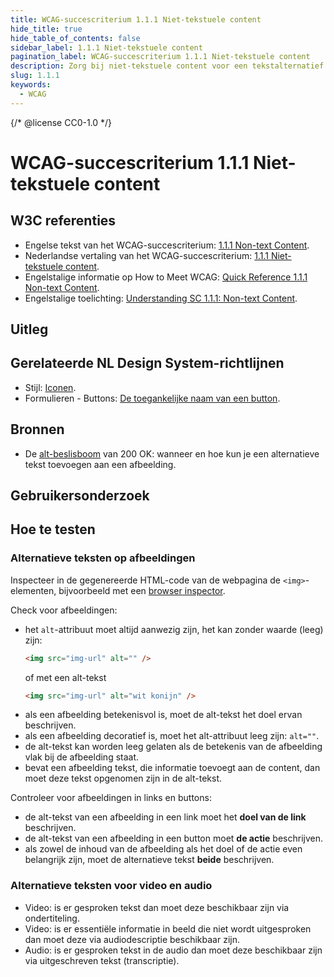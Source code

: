 ```yaml
---
title: WCAG-succescriterium 1.1.1 Niet-tekstuele content
hide_title: true
hide_table_of_contents: false
sidebar_label: 1.1.1 Niet-tekstuele content
pagination_label: WCAG-succescriterium 1.1.1 Niet-tekstuele content
description: Zorg bij niet-tekstuele content voor een tekstalternatief.
slug: 1.1.1
keywords:
  - WCAG
---
```


{/* @license CC0-1.0 */}


# WCAG-succescriterium 1.1.1 Niet-tekstuele content

## W3C referenties

- Engelse tekst van het WCAG-succescriterium: [<span lang="en">1.1.1 Non-text Content</span>](https://www.w3.org/TR/WCAG22/#non-text-content).
- Nederlandse vertaling van het WCAG-succescriterium: [1.1.1 Niet-tekstuele content](https://www.w3.org/Translations/WCAG22-nl/#tekstalternatieven).
- Engelstalige informatie op <span lang="en">How to Meet WCAG</span>: [<span lang="en">Quick Reference 1.1.1 Non-text Content</span>](https://www.w3.org/WAI/WCAG22/quickref/#non-text-content).
- Engelstalige toelichting: [<span lang="en">Understanding SC 1.1.1: Non-text Content</span>](https://www.w3.org/WAI/WCAG22/Understanding/non-text-content.html).

## Uitleg

<Summary />

## Gerelateerde NL Design System-richtlijnen

- Stijl: [Iconen](/richtlijnen/stijl/iconen).
- Formulieren - Buttons: [De toegankelijke naam van een button](/richtlijnen/formulieren/buttons/toegankelijke-naam).

## Bronnen

- De [alt-beslisboom](https://www.200ok.nl/tips/afbeeldingen/) van 200 OK: wanneer en hoe kun je een alternatieve tekst toevoegen aan een afbeelding.

## Gebruikersonderzoek

<CTAGebruikersonderzoek />

## Hoe te testen

### Alternatieve teksten op afbeeldingen

Inspecteer in de gegenereerde HTML-code van de webpagina de `<img>`-elementen, bijvoorbeeld met een [browser inspector](https://developer.mozilla.org/en-US/docs/Learn/Common_questions/Tools_and_setup/What_are_browser_developer_tools).

Check voor afbeeldingen:

- het `alt`-attribuut moet altijd aanwezig zijn, het kan zonder waarde (leeg) zijn:
  ```html
  <img src="img-url" alt="" />
  ```
  of met een alt-tekst
  ```html
  <img src="img-url" alt="wit konijn" />
  ```
- als een afbeelding betekenisvol is, moet de alt-tekst het doel ervan beschrijven.
- als een afbeelding decoratief is, moet het alt-attribuut leeg zijn: `alt=""`.
- de alt-tekst kan worden leeg gelaten als de betekenis van de afbeelding vlak bij de afbeelding staat.
- bevat een afbeelding tekst, die informatie toevoegt aan de content, dan moet deze tekst opgenomen zijn in de alt-tekst.

Controleer voor afbeeldingen in links en buttons:

- de alt-tekst van een afbeelding in een link moet het **doel van de link** beschrijven.
- de alt-tekst van een afbeelding in een button moet **de actie** beschrijven.
- als zowel de inhoud van de afbeelding als het doel of de actie even belangrijk zijn, moet de alternatieve tekst **beide** beschrijven.

### Alternatieve teksten voor video en audio

- Video: is er gesproken tekst dan moet deze beschikbaar zijn via ondertiteling.
- Video: is er essentiële informatie in beeld die niet wordt uitgesproken dan moet deze via audiodescriptie beschikbaar zijn.
- Audio: is er gesproken tekst in de audio dan moet deze beschikbaar zijn via uitgeschreven tekst (transcriptie).

<WCAGFooterInfo />
